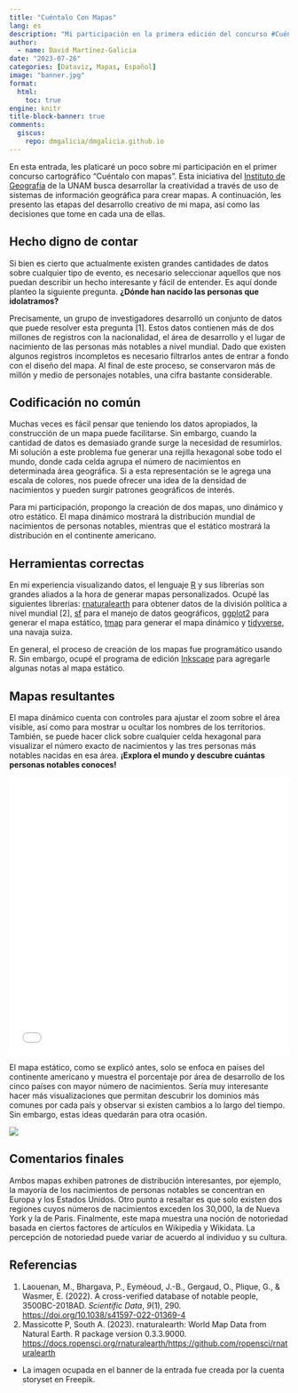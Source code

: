 ```yaml
---
title: "Cuéntalo Con Mapas"
lang: es
description: "Mi participación en la primera edición del concurso #CuéntaloConMapas."
author:
  - name: David Martínez-Galicia
date: "2023-07-26"
categories: [Dataviz, Mapas, Español]
image: "banner.jpg"
format: 
  html:
    toc: true
engine: knitr
title-block-banner: true
comments:
  giscus:
    repo: dmgalicia/dmgalicia.github.io
---
```


En esta entrada, les platicaré un poco sobre mi participación en el primer concurso cartográfico "Cuéntalo con mapas". Esta iniciativa del [Instituto de Geografía](https://www.geografia.unam.mx/geoigg/){target="_blank"} de la UNAM busca desarrollar la creatividad a través de uso de sistemas de información geográfica para crear mapas. A continuación, les presento las etapas del desarrollo creativo de mi mapa, así como las decisiones que tome en cada una de ellas.

## Hecho digno de contar

Si bien es cierto que actualmente existen grandes cantidades de datos sobre cualquier tipo de evento, es necesario seleccionar aquellos que nos puedan describir un hecho interesante y fácil de entender. Es aquí donde planteo la siguiente pregunta. **¿Dónde han nacido las personas que idolatramos?**

Precisamente, un grupo de investigadores desarrolló un conjunto de datos que puede resolver esta pregunta \[1\]. Estos datos contienen más de dos millones de registros con la nacionalidad, el área de desarrollo y el lugar de nacimiento de las personas más notables a nivel mundial. Dado que existen algunos registros incompletos es necesario filtrarlos antes de entrar a fondo con el diseño del mapa. Al final de este proceso, se conservaron más de millón y medio de personajes notables, una cifra bastante considerable.

## Codificación no común

Muchas veces es fácil pensar que teniendo los datos apropiados, la construcción de un mapa puede facilitarse. Sin embargo, cuando la cantidad de datos es demasiado grande surge la necesidad de resumirlos. Mi solución a este problema fue generar una rejilla hexagonal sobe todo el mundo, donde cada celda agrupa el número de nacimientos en determinada área geográfica. Si a esta representación se le agrega una escala de colores, nos puede ofrecer una idea de la densidad de nacimientos y pueden surgir patrones geográficos de interés.

Para mi participación, propongo la creación de dos mapas, uno dinámico y otro estático. El mapa dinámico mostrará la distribución mundial de nacimientos de personas notables, mientras que el estático mostrará la distribución en el continente americano.

## Herramientas correctas

En mi experiencia visualizando datos, el lenguaje [R](https://www.r-project.org/){target="_blank"} y sus librerías son grandes aliados a la hora de generar mapas personalizados. Ocupé las siguientes librerías: [rnaturalearth](https://cran.r-project.org/web/packages/rnaturalearth/index.html){target="_blank"} para obtener datos de la división política a nivel mundial \[2\], [sf](https://cran.r-project.org/web/packages/sf/index.html){target="_blank"} para el manejo de datos geográficos, [ggplot2](https://cran.r-project.org/web/packages/ggplot2/index.html){target="_blank"} para generar el mapa estático, [tmap](https://cran.r-project.org/web/packages/tmap/index.html){target="_blank"} para generar el mapa dinámico y [tidyverse](https://cran.r-project.org/web/packages/tidyverse/index.html){target="_blank"}, una navaja suiza.

En general, el proceso de creación de los mapas fue programático usando R. Sin embargo, ocupé el programa de edición [Inkscape](https://inkscape.org/es/){target="_blank"} para agregarle algunas notas al mapa estático.

## Mapas resultantes

El mapa dinámico cuenta con controles para ajustar el zoom sobre el área visible, así como para mostrar u ocultar los nombres de los territorios. También, se puede hacer click sobre cualquier celda hexagonal para visualizar el número exacto de nacimientos y las tres personas más notables nacidas en esa área. **¡Explora el mundo y descubre cuántas personas notables conoces!**

```{=html}
<iframe src="NacimientoPersonasNotables.html" frameborder=0,  height=500, width="100%", scrolling="no"></iframe>
```
El mapa estático, como se explicó antes, solo se enfoca en países del continente americano y muestra el porcentaje por área de desarrollo de los cinco países con mayor número de nacimientos. Sería muy interesante hacer más visualizaciones que permitan descubrir los dominios más comunes por cada país y observar si existen cambios a lo largo del tiempo. Sin embargo, estas ideas quedarán para otra ocasión.

![](MapaAmérica.png)

## Comentarios finales

Ambos mapas exhiben patrones de distribución interesantes, por ejemplo, la mayoría de los nacimientos de personas notables se concentran en Europa y los Estados Unidos. Otro punto a resaltar es que solo existen dos regiones cuyos números de nacimientos exceden los 30,000, la de Nueva York y la de Paris. Finalmente, este mapa muestra una noción de notoriedad basada en ciertos factores de artículos en Wikipedia y Wikidata. La percepción de notoriedad puede variar de acuerdo al individuo y su cultura.

## Referencias

1.  Laouenan, M., Bhargava, P., Eyméoud, J.-B., Gergaud, O., Plique, G., & Wasmer, E. (2022). A cross-verified database of notable people, 3500BC-2018AD. *Scientific Data*, *9*(1), 290. [https://doi.org/10.1038/s41597-022-01369-4](https://doi.org/10.1038/s41597-022-01369-4){target="_blank"}
2.  Massicotte P, South A. (2023). rnaturalearth: World Map Data from Natural Earth. R package version 0.3.3.9000. [https://docs.ropensci.org/rnaturalearth/https://github.com/ropensci/rnaturalearth](https://docs.ropensci.org/rnaturalearth/https://github.com/ropensci/rnaturalearth){target="_blank"}

-   La imagen ocupada en el banner de la entrada fue creada por la cuenta storyset en Freepik.
